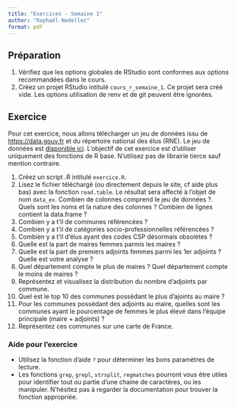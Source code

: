 ```yaml
---
title: "Exercices - Semaine 1"
author: "Raphaël Nedellec"
format: pdf
---
```


## Préparation

1. Vérifiez que les options globales de RStudio sont conformes aux options recommandées dans le cours.
2. Créez un projet RStudio intitulé `cours_r_semaine_1`. Ce projet sera créé vide. Les options utilisation de renv et de git peuvent être ignorées.

## Exercice 

Pour cet exercice, nous allons télécharger un jeu de données issu de [https://data.gouv.fr]() et du répertoire national des élus (RNE). Le jeu de données est [disponible ici](https://www.data.gouv.fr/fr/datasets/repertoire-national-des-elus-1/#/resources/d5f400de-ae3f-4966-8cb6-a85c70c6c24a). L'objectif de cet exercice est d'utiliser uniquement des fonctions de R base. N'utilisez pas de librairie tierce sauf mention contraire.

1. Créez un script .R intitulé `exercice.R`.
2. Lisez le fichier téléchargé (ou directement depuis le site, cf aide plus bas) avec la fonction `read.table`. Le résultat sera affecté à l'objet de nom `data_ex`. Combien de colonnes comprend le jeu de données ?. Quels sont les noms et la nature des colonnes ? Combien de lignes contient la data.frame ?
3. Combien y a t'il de communes référencées ?
4. Combien y a t'il de catégories socio-professionnelles référencées ?
5. Combien y a t'il d'élus ayant des codes CSP désormais obsolètes ? 
6. Quelle est la part de maires femmes parmis les maires ?
7. Quelle est la part de premiers adjoints  femmes parmi les 1er adjoints ? Quelle est votre analyse ?
7. Quel département compte le plus de maires ? Quel département compte le moins de maires ?
8. Représentez et visualisez la distribution du nombre d'adjoints par commune.
9. Quel est le top 10 des communes possèdant le plus d'ajoints au maire ?
10. Pour les communes possèdant des adjoints au maire, quelles sont les communes ayant le pourcentage de femmes le plus élevé dans l'équipe principale (maire + adjoints) ?
11. Représentez ces communes sur une carte de France.

### Aide pour l'exercice

- Utilisez la fonction d'aide `?` pour déterminer les bons paramètres de lecture. 
- Les fonctions `grep`, `grepl`, `strsplit`, `regmatches` pourront vous être utiles pour identifier tout ou partie d'une chaine de caractères, ou les manipuler. N'hésitez pas à regarder la documentation pour trouver la fonction appropriée.
